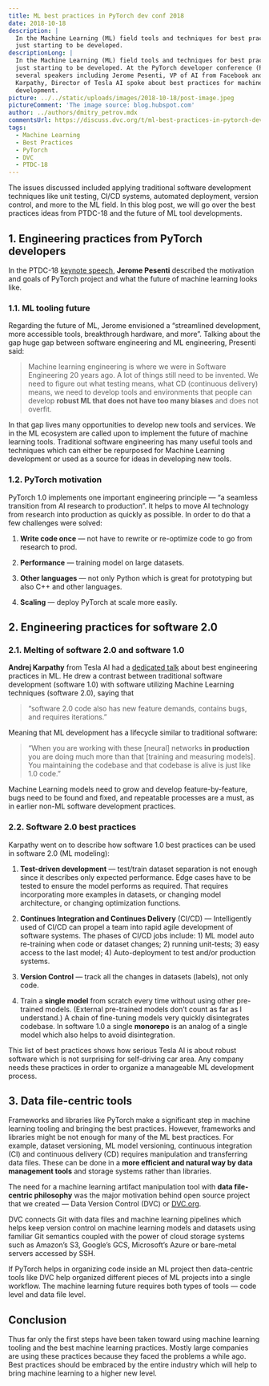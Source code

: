 ```yaml
---
title: ML best practices in PyTorch dev conf 2018
date: 2018-10-18
description: |
  In the Machine Learning (ML) field tools and techniques for best practices are
  just starting to be developed.
descriptionLong: |
  In the Machine Learning (ML) field tools and techniques for best practices are
  just starting to be developed. At the PyTorch developer conference (PTDC-18),
  several speakers including Jerome Pesenti, VP of AI from Facebook and Andrej
  Karpathy, Director of Tesla AI spoke about best practices for machine learning
  development.
picture: ../../static/uploads/images/2018-10-18/post-image.jpeg
pictureComment: 'The image source: blog.hubspot.com'
author: ../authors/dmitry_petrov.mdx
commentsUrl: https://discuss.dvc.org/t/ml-best-practices-in-pytorch-dev-conf-2018/294
tags:
  - Machine Learning
  - Best Practices
  - PyTorch
  - DVC
  - PTDC-18
---
```


The issues discussed included applying traditional software development
techniques like unit testing, CI/CD systems, automated deployment, version
control, and more to the ML field. In this blog post, we will go over the best
practices ideas from PTDC-18 and the future of ML tool developments.

## 1. Engineering practices from PyTorch developers

In the PTDC-18
[keynote speech](https://www.facebook.com/pytorch/videos/482401942168584/),
**Jerome Pesenti** described the motivation and goals of PyTorch project and
what the future of machine learning looks like.

### 1.1. ML tooling future

Regarding the future of ML, Jerome envisioned a “streamlined development, more
accessible tools, breakthrough hardware, and more”. Talking about the gap huge
gap between software engineering and ML engineering, Presenti said:

> Machine learning engineering is where we were in Software Engineering 20 years
> ago. A lot of things still need to be invented. We need to figure out what
> testing means, what CD (continuous delivery) means, we need to develop tools
> and environments that people can develop **robust ML that does not have too
> many biases** and does not overfit.

In that gap lives many opportunities to develop new tools and services. We in
the ML ecosystem are called upon to implement the future of machine learning
tools. Traditional software engineering has many useful tools and techniques
which can either be repurposed for Machine Learning development or used as a
source for ideas in developing new tools.

### 1.2. PyTorch motivation

PyTorch 1.0 implements one important engineering principle — “a seamless
transition from AI research to production”. It helps to move AI technology from
research into production as quickly as possible. In order to do that a few
challenges were solved:

1. **Write code once** — not have to rewrite or re-optimize code to go from
   research to prod.

1. **Performance** — training model on large datasets.

1. **Other languages** — not only Python which is great for prototyping but also
   C++ and other languages.

1. **Scaling** — deploy PyTorch at scale more easily.

## 2. Engineering practices for software 2.0

### 2.1. Melting of software 2.0 and software 1.0

**Andrej Karpathy** from Tesla AI had a
[dedicated talk](https://www.facebook.com/pytorch/videos/169366590639145/) about
best engineering practices in ML. He drew a contrast between traditional
software development (software 1.0) with software utilizing Machine Learning
techniques (software 2.0), saying that

> “software 2.0 code also has new feature demands, contains bugs, and requires
> iterations.”

Meaning that ML development has a lifecycle similar to traditional software:

> “When you are working with these [neural] networks **in production** you are
> doing much more than that [training and measuring models]. You maintaining the
> codebase and that codebase is alive is just like 1.0 code.”

Machine Learning models need to grow and develop feature-by-feature, bugs need
to be found and fixed, and repeatable processes are a must, as in earlier non-ML
software development practices.

### 2.2. Software 2.0 best practices

Karpathy went on to describe how software 1.0 best practices can be used in
software 2.0 (ML modeling):

1. **Test-driven development** — test/train dataset separation is not enough
   since it describes only expected performance. Edge cases have to be tested to
   ensure the model performs as required. That requires incorporating more
   examples in datasets, or changing model architecture, or changing
   optimization functions.

1. **Continues Integration and Continues Delivery** (CI/CD) — Intelligently used
   of CI/CD can propel a team into rapid agile development of software systems.
   The phases of CI/CD jobs include: 1) ML model auto re-training when code or
   dataset changes; 2) running unit-tests; 3) easy access to the last model; 4)
   Auto-deployment to test and/or production systems.

1. **Version Control** — track all the changes in datasets (labels), not only
   code.

1. Train a **single model** from scratch every time without using other
   pre-trained models. (External pre-trained models don’t count as far as I
   understand.) A chain of fine-tuning models very quickly disintegrates
   codebase. In software 1.0 a single **monorepo** is an analog of a single
   model which also helps to avoid disintegration.

This list of best practices shows how serious Tesla AI is about robust software
which is not surprising for self-driving car area. Any company needs these
practices in order to organize a manageable ML development process.

## 3. Data file-centric tools

Frameworks and libraries like PyTorch make a significant step in machine
learning tooling and bringing the best practices. However, frameworks and
libraries might be not enough for many of the ML best practices. For example,
dataset versioning, ML model versioning, continuous integration (CI) and
continuous delivery (CD) requires manipulation and transferring data files.
These can be done in a **more efficient and natural way by data management
tools** and storage systems rather than libraries.

The need for a machine learning artifact manipulation tool with **data
file-centric philosophy** was the major motivation behind open source project
that we created — Data Version Control (DVC) or [DVC.org](http://dvc.org).

DVC connects Git with data files and machine learning pipelines which helps keep
version control on machine learning models and datasets using familiar Git
semantics coupled with the power of cloud storage systems such as Amazon’s S3,
Google’s GCS, Microsoft’s Azure or bare-metal servers accessed by SSH.

If PyTorch helps in organizing code inside an ML project then data-centric tools
like DVC help organized different pieces of ML projects into a single workflow.
The machine learning future requires both types of tools — code level and data
file level.

## Conclusion

Thus far only the first steps have been taken toward using machine learning
tooling and the best machine learning practices. Mostly large companies are
using these practices because they faced the problems a while ago. Best
practices should be embraced by the entire industry which will help to bring
machine learning to a higher new level.
